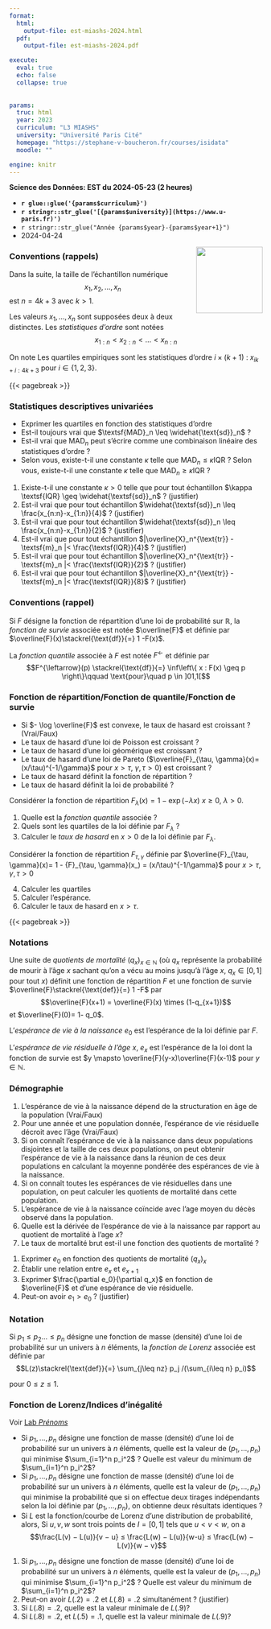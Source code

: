 ```yaml
---
format:
  html:
    output-file: est-miashs-2024.html
  pdf:
    output-file: est-miashs-2024.pdf

execute: 
  eval: true
  echo: false
  collapse: true
  
  
params:
  truc: html
  year: 2023 
  curriculum: "L3 MIASHS"
  university: "Université Paris Cité"
  homepage: "https://stephane-v-boucheron.fr/courses/isidata"
  moodle: ""

engine: knitr
---
```



::: {layout="[80,20]"}

::: {#first-column}

**Science des Données: EST du 2024-05-23  (2 heures)**

- **`r glue::glue('{params$curriculum}')`** 
- **`r stringr::str_glue('[{params$university}](https://www.u-paris.fr)')`**
- `r stringr::str_glue("Année {params$year}-{params$year+1}")`
- 2024-04-24  

:::

::: {#second-column}


![](./IMG/UniversiteParis_monogramme_couleur_RVB.png){style="float:right; size: 50px;"
width="132"}


:::

:::

::: {.callout-important}

### Conventions (rappels)

Dans la suite, la taille de l'échantillon numérique
$$x_1, x_2, \ldots, x_n$$ 
est $n=4k +3$ avec $k>1$. 

Les valeurs $x_1, \ldots, x_n$ sont supposées deux à deux distinctes. Les *statistiques d'ordre* sont notées 
$$x_{1:n} < x_{2:n} < \ldots < x_{n:n}$$

On note 
\begin{align*}
\overline{X}_n & \stackrel{\text{def}}{=} \frac{1}{n} \sum_{i=1}^n x_i & & \textit{la moyenne empirique} \\
\textsf{m}_n & \stackrel{\text{def}}{=} x_{2k+2:n} = x_{\lfloor n/2\rfloor+1:n} & & \textit{la médiane empirique} \\
\overline{X}^{\text{tr}}_n & \stackrel{\text{def}}{=} \frac{1}{2k+3}\sum_{i=k+1}^{3k+3}  x_{1:n} && \textit{la moyenne élaguée} \\
F_n(x) & = \frac{1}{n} \sum_{i=1}^n \mathbb{I}_{x_i \leq x} && \textit{la fonction de répartition empirique} \\
F_n^{\leftarrow}(p) & = \inf \left\{y : y \in \mathbb{R}, \quad F_n(y)\geq p \right\} && \textit{fonction quantile empirique} \\
\textsf{MAD}_n & \stackrel{\text{def}}{=}  \frac{1}{n} \sum_{i=1}^n |x_i -m_m| && \textit{la déviation absolue moyenne} \\
\textsf{MED}_n & \stackrel{\text{def}}{=} \textsf{MEDIANE} \left( |x_i -m_m|\right)_{1 \leq i\leq n} &&\textit{la déviation absolue médiane} \\
\widehat{\textsf{sd}}_n & \stackrel{\text{def}}{=} \sqrt{\frac{1}{n} \sum_{i=1}^n |x_i -\overline{X}_n|^2} && \textit{l'écart-type empirique} \\
\textsf{IQR} & \stackrel{\text{def}}{=}  x_{3k+3:4k+3}-x_{k+1:4k+3} && \textit{l'écart inter-quartile}
\end{align*}
Les quartiles empiriques sont les statistiques d'ordre $i\times (k+1)$ : $x_{ik+i:4k+3}$ pour $i \in \{1,2,3\}$.

:::

{{< pagebreak >}}

::: {.callout-note}

### Statistiques descriptives univariées 


::: {.content-visible when-profile='preparation'} 
 
- Exprimer les quartiles en fonction  des statistiques d'ordre 
- Est-il toujours vrai que $\textsf{MAD}_n \leq \widehat{\text{sd}}_n$ ? 
- Est-il vrai que $\textsf{MAD}_n$ peut s'écrire comme une combinaison linéaire des statistiques d'ordre ?
- Selon vous, existe-t-il une constante $\kappa$ telle que  $\textsf{MAD}_n \leq \kappa \textsf{IQR}$ ?
Selon vous, existe-t-il une constante $\kappa$ telle que  $\textsf{MAD}_n \geq \kappa \textsf{IQR}$ ?

 
:::

1. Existe-t-il une constante $\kappa>0$ telle que pour tout échantillon $\kappa \textsf{IQR} \geq \widehat{\textsf{sd}}_n$ ?  (justifier)
2. Est-il vrai que pour tout échantillon $\widehat{\textsf{sd}}_n \leq \frac{x_{n:n}-x_{1:n}}{4}$ ?  (justifier)
3. Est-il vrai que pour tout échantillon $\widehat{\textsf{sd}}_n \leq \frac{x_{n:n}-x_{1:n}}{2}$ ?  (justifier)
4. Est-il vrai que pour tout échantillon  $|\overline{X}_n^{\text{tr}} - \textsf{m}_n |< \frac{\textsf{IQR}}{4}$ ? (justifier)
5. Est-il vrai que pour tout échantillon  $|\overline{X}_n^{\text{tr}} - \textsf{m}_n |< \frac{\textsf{IQR}}{2}$ ? (justifier)
6. Est-il vrai que pour tout échantillon  $|\overline{X}_n^{\text{tr}} - \textsf{m}_n |< \frac{\textsf{IQR}}{8}$ ?  (justifier)

:::


::: {.callout-important}

### Conventions (rappel)

Si $F$ désigne la fonction de répartition d'une loi de probabilité sur $\mathbb{R}$, la *fonction de survie* associée est notée $\overline{F}$ et définie par $\overline{F}(x)\stackrel{\text{df}}{=} 1 -F(x)$. 

La *fonction quantile* associée à $F$ est notée $F^{\leftarrow}$ et définie par 
$$F^{\leftarrow}(p) \stackrel{\text{df}}{=}  \inf\left\{ x : F(x) \geq p \right\}\qquad \text{pour}\quad p \in ]01,1[$$

:::

::: {.callout-note}

### Fonction de répartition/Fonction de quantile/Fonction de survie

::: {.content-visible when-profile='preparation'} 

- Si $- \log \overline{F}$ est convexe, le taux de hasard est croissant ? (Vrai/Faux)
- Le taux de hasard d'une loi de Poisson est croissant ?
- Le taux de hasard d'une loi géomérique est croissant ?
- Le taux de hasard d'une loi de Pareto ($\overline{F}_{\tau, \gamma}(x)= (x/\tau)^{-1/\gamma}$ pour $x>\tau$, $\gamma,\tau>0$) est croissant ?
- Le taux de hasard définit la fonction de répartition ?
- Le taux de hasard définit la loi de probabilité  ?
:::

Considérer la fonction de répartition $F_\lambda(x) =  1 - \exp(-\lambda x)$ $x\geq 0$, $\lambda >0$.

1. Quelle est la *fonction quantile* associée  ?
2. Quels sont les quartiles de la loi définie par $F_\lambda$ ?
3. Calculer le *taux de hasard* en $x>0$ de la loi définie par $F_\lambda$. 

Considérer la fonction de répartition ${F}_{\tau, \gamma}$ définie par $\overline{F}_{\tau, \gamma}(x)= 1 - {F}_{\tau, \gamma}(x_) = (x/\tau)^{-1/\gamma}$ pour $x>\tau$, $\gamma,\tau>0$

4. Calculer les quartiles
5. Calculer l'espérance. 
6. Calculer le taux de hasard en $x> \tau$. 

:::

{{< pagebreak >}}

::: {.callout-important}

### Notations

Une suite de *quotients de mortalité* $(q_x)_{x \in \mathbb{N}}$
(où $q_x$ représente la probabilité de mourir à l'âge $x$ sachant qu'on a vécu au moins jusqu'à l'âge $x$, $q_x \in [0,1]$ pour tout $x$) définit une fonction de répartition $F$ et une fonction de survie $\overline{F}\stackrel{\text{def}}{=} 1 -F$ par 
$$\overline{F}(x+1) = \overline{F}(x) \times (1-q_{x+1})$$
et $\overline{F}(0)= 1- q_0$.   

L'*espérance de vie à la naissance* $e_0$  est l'espérance de la loi définie par $F$.

L'*espérance de vie résiduelle à l'âge $x$*,  $e_x$  est l'espérance de la loi dont la  fonction de survie est  $y \mapsto \overline{F}(y-x)\overline{F}(x-1)$ pour $y \in \mathbb{N}$.

:::

::: {.callout-note}

### Démographie




::: {.content-visible when-profile='preparation'} 
 
1. L'espérance de vie à la naissance dépend de la structuration en âge de la population (Vrai/Faux)
2. Pour une année et une population donnée, l'espérance de vie résiduelle décroit avec l'âge (Vrai/Faux)
3. Si on connaît l'espérance de vie à la naissance dans deux populations disjointes et la taille de ces deux populations, on peut obtenir l'espérance de vie à la naissance dans la réunion de ces deux populations en calculant la moyenne pondérée des espérances de vie à la naissance.
4. Si on connaît toutes les espérances de vie résiduelles dans une population, on peut calculer les quotients de mortalité dans cette population.   
5. L'espérance de vie à la naissance coïncide avec l'age moyen du décès observé dans la population. 
6. Quelle est la dérivée de l'espérance de vie à la naissance par rapport au quotient de mortalité à l'age $x$?
7. Le taux de mortalité brut est-il une fonction des quotients de mortalité ?
 
:::
  

1. Exprimer $e_0$ en fonction des quotients de mortalité $(q_x)_x$
2. Établir une relation entre $e_x$ et $e_{x+1}$
3. Exprimer $\frac{\partial e_0}{\partial q_x}$ en fonction de $\overline{F}$ et d'une espérance de vie résiduelle.
4. Peut-on avoir $e_1 > e_0$ ? (justifier)



:::

 
::: {.callout-important}

### Notation

Si $p_1\leq p_2 \ldots \leq p_n$ désigne une fonction de masse (densité) d'une loi de probabilité sur un univers à $n$ éléments, la *fonction de Lorenz* associée est définie par
$$L(z)\stackrel{\text{def}}{=} \sum_{j\leq nz} p_j /(\sum_{i\leq n} p_i)$$

pour $0 \leq z \leq 1$.

:::
::: {.callout-note}

### Fonction de Lorenz/Indices d'inégalité

::: {.content-visible when-profile='preparation'} 
 
 
Voir [Lab *Prénoms*](https://stephane-v-boucheron.fr/labs/scidon/_handout/lab-babynames.html)

- Si $p_1, \ldots, p_n$ désigne une fonction de masse (densité) d'une loi de probabilité sur un univers à $n$ éléments, quelle est la valeur de $(p_1, 
\ldots, p_n)$ qui minimise $\sum_{i=1}^n p_i^2$ ? Quelle est valeur du minimum  de $\sum_{i=1}^n p_i^2$?
- Si $p_1, \ldots, p_n$ désigne une fonction de masse (densité) d'une loi de probabilité sur un univers à $n$ éléments, quelle est la valeur de $(p_1, \ldots, p_n)$ qui minimise la probabilité que si on effectue deux tirages indépendants selon la loi définie par $(p_1, \ldots, p_n)$, on obtienne deux résultats identiques ?
- Si $L$  est la fonction/courbe de Lorenz d'une distribution de probabilité, alors, Si $u, v, w$ sont trois points de $I=[0,1]$ tels que $u < v < w$, on a 
$$\frac{L(v) − L(u)}{v − u} ≤ \frac{L(w) − L(u)}{w-u}  ≤ \frac{L(w) − L(v)}{w − v}$$


:::

1. Si $p_1, \ldots, p_n$ désigne une fonction de masse (densité) d'une loi de probabilité sur un univers à $n$ éléments, quelle est la valeur de $(p_1, \ldots, p_n)$ qui minimise $\sum_{i=1}^n p_i^2$ ? Quelle est valeur du minimum  de $\sum_{i=1}^n p_i^2$?
1. Peut-on avoir  $L(.2)=.2$ et $L(.8)=.2$ simultanément ? (justifier)  
1. Si $L(.8)=.2$, quelle est la valeur minimale de $L(.9)$?  
1. Si $L(.8)=.2$, et $L(.5)=.1$,  quelle est la valeur minimale de $L(.9)$? 


:::



  

::: {.content-visible when-profile='solution'} 
 
 
:::





